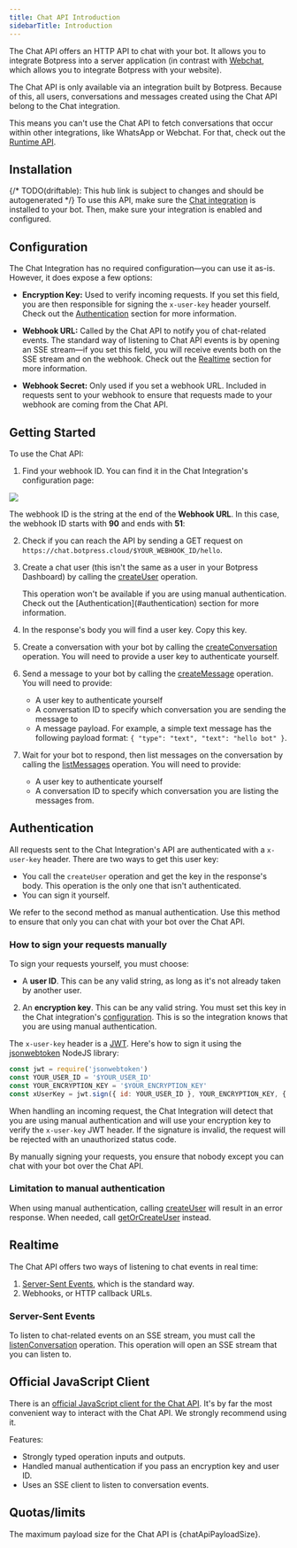 ```yaml
---
title: Chat API Introduction
sidebarTitle: Introduction
---
```



The Chat API offers an HTTP API to chat with your bot. It allows you to integrate Botpress into a server application (in contrast with [Webchat](/webchat/get-started/introduction), which allows you to integrate Botpress with your website).

<Note>
The Chat API is only available via an integration built by Botpress. Because of this, all users, conversations and messages created using the Chat API belong to the Chat integration.

This means you can't use the Chat API to fetch conversations that occur within other integrations, like WhatsApp or Webchat. For that, check out the [Runtime API](../runtime-api/getting-started).
</Note>

## Installation

{/* TODO(driftable): This hub link is subject to changes and should be autogenerated */}
To use this API, make sure the [Chat integration](https://studio.botpress.cloud/home?exploreHub=1&hubItemId=intver_01JVYWESY3BVAM5FR3XT9X813H&search=Chat+integration) is installed to your bot. Then, make sure your integration is enabled and configured.

## Configuration

The Chat Integration has no required configuration—you can use it as-is. However, it does expose a few options:

* **Encryption Key:** Used to verify incoming requests. If you set this field, you are then responsible for signing the `x-user-key` header yourself. Check out the [Authentication](#authentication) section for more information.

* **Webhook URL:** Called by the Chat API to notify you of chat-related events. The standard way of listening to Chat API events is by opening an SSE stream—if you set this field, you will receive events both on the SSE stream and on the webhook. Check out the [Realtime](#realtime) section for more information.

* **Webhook Secret:** Only used if you set a webhook URL. Included in requests sent to your webhook to ensure that requests made to your webhook are coming from the Chat API.

## Getting Started

To use the Chat API:

1. Find your webhook ID. You can find it in the Chat Integration's configuration page:

<img src="./webhook-id.png" />

The webhook ID is the string at the end of the **Webhook URL**. In this case, the webhook ID starts with **90** and ends with **51**:

2. Check if you can reach the API by sending a GET request on `https://chat.botpress.cloud/$YOUR_WEBHOOK_ID/hello`.

3. Create a chat user (this isn't the same as a user in your Botpress Dashboard) by calling the [createUser](/api-reference/chat-api/openapi/createUser) operation.

    <Note>
    This operation won't be available if you are using manual authentication. Check out the [Authentication](#authentication) section for more information.
    </Note>

4. In the response's body you will find a user key. Copy this key.

5. Create a conversation with your bot by calling the [createConversation](/api-reference/chat-api/openapi/createConversation) operation. You will need to provide a user key to authenticate yourself.

6. Send a message to your bot by calling the [createMessage](/api-reference/chat-api/openapi/createMessage) operation. You will need to provide:

    - A user key to authenticate yourself
    - A conversation ID to specify which conversation you are sending the message to
    - A message payload. For example, a simple text message has the following payload format: `{ "type": "text", "text": "hello bot" }`.

7. Wait for your bot to respond, then list messages on the conversation by calling the [listMessages](/api-reference/chat-api/openapi/listMessages) operation. You will need to provide:

    - A user key to authenticate yourself
    - A conversation ID to specify which conversation you are listing the messages from.

## Authentication

All requests sent to the Chat Integration's API are authenticated with a `x-user-key` header. There are two ways to get this user key:

- You call the `createUser` operation and get the key in the response's body. This operation is the only one that isn't authenticated.
- You can sign it yourself.

We refer to the second method as manual authentication. Use this method to ensure that only you can chat with your bot over the Chat API.

### How to sign your requests manually

To sign your requests yourself, you must choose:

- A **user ID**. This can be any valid string, as long as it's not already taken by another user.
2. An **encryption key**. This can be any valid string. You must set this key in the Chat integration's [configuration](#configuration). This is so the integration knows that you are using manual authentication.

The `x-user-key` header is a [JWT](https://en.wikipedia.org/wiki/JSON_Web_Token). Here's how to sign it using the [jsonwebtoken](https://www.npmjs.com/package/jsonwebtoken) NodeJS library:

```javascript
const jwt = require('jsonwebtoken')
const YOUR_USER_ID = '$YOUR_USER_ID'
const YOUR_ENCRYPTION_KEY = '$YOUR_ENCRYPTION_KEY'
const xUserKey = jwt.sign({ id: YOUR_USER_ID }, YOUR_ENCRYPTION_KEY, { algorithm: 'HS256' })
```

When handling an incoming request, the Chat Integration will detect that you are using manual authentication and will use your encryption key to verify the `x-user-key` JWT header. If the signature is invalid, the request will be rejected with an unauthorized status code.

By manually signing your requests, you ensure that nobody except you can chat with your bot over the Chat API.

<Warning>

### Limitation to manual authentication
When using manual authentication, calling [createUser](/api-reference/chat-api/openapi/createUser) will result in an error response. When needed, call [getOrCreateUser](/api-reference/chat-api/openapi/getOrCreateUser) instead.
</Warning>

## Realtime

The Chat API offers two ways of listening to chat events in real time:

1. [Server-Sent Events](https://en.wikipedia.org/wiki/Server-sent_events), which is the standard way.
2. Webhooks, or HTTP callback URLs.

### Server-Sent Events

To listen to chat-related events on an SSE stream, you must call the [listenConversation](/api-reference/chat-api/openapi/listenConversation) operation. This operation will open an SSE stream that you can listen to.

## Official JavaScript Client

There is an [official JavaScript client for the Chat API](https://www.npmjs.com/package/@botpress/chat). It's by far the most convenient way to interact with the Chat API. We strongly recommend using it.

Features:

* Strongly typed operation inputs and outputs.
* Handled manual authentication if you pass an encryption key and user ID.
* Uses an SSE client to listen to conversation events.

## Quotas/limits

The maximum payload size for the Chat API is {chatApiPayloadSize}.

